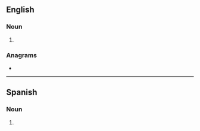 ==English==

===Noun===
{{head|en|noun plural form}}

# {{plural of|tonga|lang=en}}

===Anagrams===
* {{anagrams|en|a=agnost|Gaston|Gatson|Sontag|Tsonga|gaston|sontag|tags on|tangos}}

----

==Spanish==

===Noun===
{{head|es|noun form}}

# {{plural of|tonga|lang=es}}